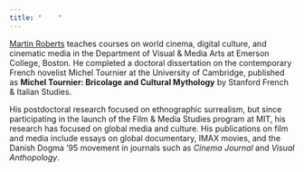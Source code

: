 ```yaml
---
title: "    "
---
```


[Martin Roberts](mailto:martin_roberts@emerson.edu) teaches courses on world cinema, digital culture, and cinematic media in the Department of Visual & Media Arts at Emerson College, Boston. He completed a doctoral dissertation on the contemporary French novelist Michel Tournier at the University of Cambridge, published as **Michel Tournier: Bricolage and Cultural Mythology** by Stanford French & Italian Studies.

His postdoctoral research focused on ethnographic surrealism, but since participating in the launch of the Film & Media Studies program at MIT, his research has focused on global media and culture. His publications on film and media include essays on global documentary, IMAX movies, and the Danish Dogma '95 movement in journals such as *Cinema Journal* and *Visual Anthopology*.

